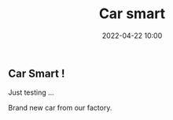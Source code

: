 ﻿---
date: 2022-04-22 10:00
title: Car smart
description: A smart car
---
## Car Smart !

Just testing ...

Brand new car from our factory.
